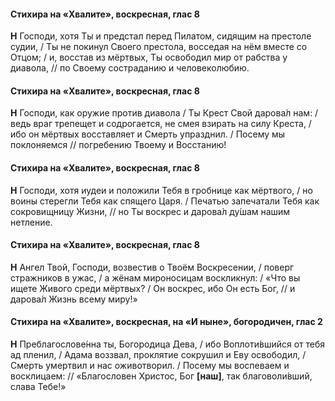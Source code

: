 #### Стихира на «Хвалите», воскресная, глас 8

**Н** Господи, хотя Ты и предстал перед Пилатом, сидящим на престоле судии, / Ты не покинул Своего престола, восседая на нём вместе со Отцом; / и, восстав из мёртвых, Ты освободил мир от рабства у диавола, // по Своему состраданию и человеколюбию.

#### Стихира на «Хвалите», воскресная, глас 8

**Н** Господи, как оружие против диавола / Ты Крест Свой дарова́л нам: / ведь враг трепещет и содрогается, не смея взирать на силу Креста, / ибо он мёртвых восставляет и Смерть упразднил. / Посему мы поклоняемся // погребению Твоему и Восстанию!

#### Стихира на «Хвалите», воскресная, глас 8

**Н** Господи, хотя иудеи и положили Тебя в гробнице как мёртвого, / но воины стерегли Тебя как спящего Царя. / Печатью запечатали Тебя как сокровищницу Жизни, // но Ты воскрес и дарова́л ду́шам нашим нетление.

#### Стихира на «Хвалите», воскресная, глас 8

**Н** Ангел Твой, Господи, возвестив о Твоём Воскресении, / поверг стражников в ужас, / а жёнам мироносицам воскликнул: / «Что вы ищете Живого среди мёртвых? / Он воскрес, ибо Он есть Бог, // и дарова́л Жизнь всему миру!»

#### Стихира на «Хвалите», воскресная, на «И ныне», богородичен, глас 2

**Н** Преблагослове́нна ты, Богородица Дева, / ибо Воплоти́вшийся от тебя ад пленил, / Адама воззвал, проклятие сокрушил и Еву освободил, / Смерть умертвил и нас оживотворил. / Посему мы воспеваем и восклицаем: // «Благословен Христос, Бог **[**наш**]**, так благоволи́вший, слава Тебе!»
